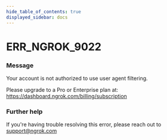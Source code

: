 ```yaml
---
hide_table_of_contents: true
displayed_sidebar: docs
---
```



# ERR_NGROK_9022

### Message

Your account is not authorized to use user agent filtering.

Please upgrade to a Pro or Enterprise plan at: https://dashboard.ngrok.com/billing/subscription

### Further help

If you're having trouble resolving this error, please reach out to [support@ngrok.com](mailto:support@ngrok.com?subject=Help%20with%20ERR_NGROK_9022)

<ErrorDetails error="err_ngrok_9022" />
